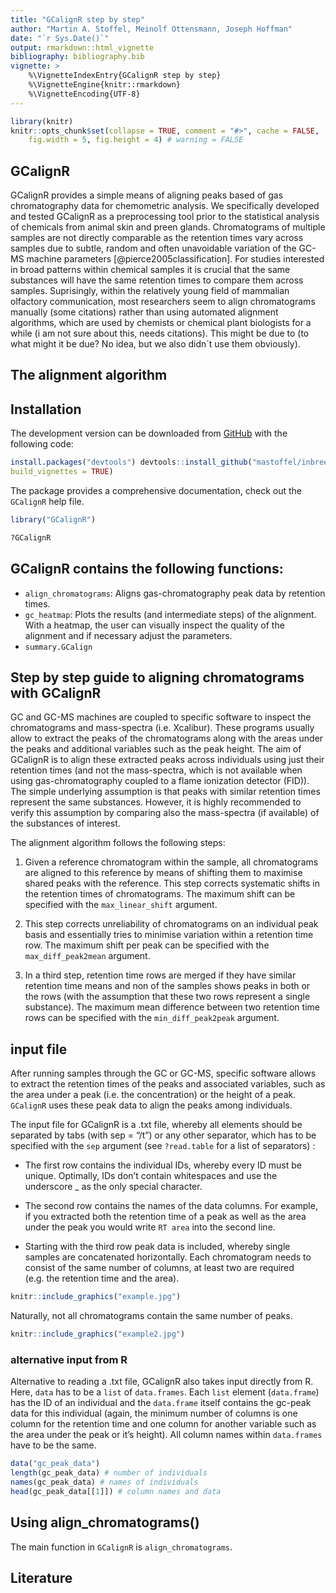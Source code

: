 ```yaml
---
title: "GCalignR step by step"
author: "Martin A. Stoffel, Meinolf Ottensmann, Joseph Hoffman"
date: "`r Sys.Date()`"
output: rmarkdown::html_vignette
bibliography: bibliography.bib
vignette: >
    %\VignetteIndexEntry{GCalignR step by step}
    %\VignetteEngine{knitr::rmarkdown}
    %\VignetteEncoding{UTF-8}
---
```


```r
library(knitr)
knitr::opts_chunk$set(collapse = TRUE, comment = "#>", cache = FALSE,
    fig.width = 5, fig.height = 4) # warning = FALSE
```

## GCalignR

GCalignR provides a simple means of aligning peaks based of gas chromatography data for chemometric analysis. 
We specifically developed and tested GCalignR as a preprocessing tool prior to the statistical 
analysis of chemicals from animal skin and preen glands. Chromatograms of multiple samples are not directly
comparable as the retention times vary across samples due to subtle, random and often unavoidable
variation of the GC-MS machine parameters [@pierce2005classification]. For studies interested in
broad patterns within chemical samples it is crucial that the same substances will have the same
retention times to compare them across samples. Suprisingly, within the relatively young field of
mammalian olfactory communication, most researchers seem to align chromatograms manually (some
citations) rather than using automated alignment algorithms, which are used by chemists or chemical
plant biologists for a while (i am not sure about this, needs citations). This might be due to (to
what might it be due? No idea, but we also didn´t use them obviously).

## The alignment algorithm

## Installation

The development version can be downloaded from [GitHub](https://github.com/mastoffel/GCalignR) with
the following code:

```r
install.packages("devtools") devtools::install_github("mastoffel/inbreedR",
build_vignettes = TRUE) 
```

The package provides a comprehensive documentation, check out the `GCalignR` help file.

```r
library("GCalignR") 
```

```r
?GCalignR 
```

## GCalignR contains the following functions:

* `align_chromatograms`: Aligns gas-chromatography peak data by retention times. 
* `gc_heatmap`: Plots the results (and intermediate steps) of the alignment. With a heatmap, the user can visually
inspect the quality of the alignment and if necessary adjust the parameters.
* `summary.GCalign`

## Step by step guide to aligning chromatograms with GCalignR

GC and GC-MS machines are coupled to specific software to inspect the chromatograms and mass-spectra
(i.e. Xcalibur). These programs usually allow to extract the peaks of the chromatograms along with
the areas under the peaks and additional variables such as the peak height. The aim of GCalignR is
to align these extracted peaks across individuals using just their retention times (and not the
mass-spectra, which is not available when using gas-chromatography coupled to a flame ionization
detector (FID)). The simple underlying assumption is that peaks with similar retention times
represent the same substances. However, it is highly recommended to verify this assumption by
comparing also the mass-spectra (if available) of the substances of interest.

The alignment algorithm follows the following steps:

1. Given a reference chromatogram within the sample, all chromatograms are aligned to this reference
by means of shifting them to maximise shared peaks with the reference. This step corrects systematic
shifts in the retention times of chromatograms. The maximum shift can be specified with the
`max_linear_shift` argument.

2. This step corrects unreliability of chromatograms on an individual peak basis and essentially 
tries to minimise variation within a retention time row. The maximum shift per peak can be specified with the
`max_diff_peak2mean` argument.

3. In a third step, retention time rows are merged if they have similar retention time means and non
of the samples shows peaks in both or the rows (with the assumption that these two rows represent a
single substance). The maximum mean difference between two retention time rows can be specified with the
`min_diff_peak2peak` argument.


## input file

After running samples through the GC or GC-MS, specific software allows to extract the retention
times of the peaks and associated variables, such as the area under a peak (i.e. the concentration)
or the height of a peak. `GCalignR` uses these peak data to align the peaks among individuals.

The input file for GCalignR is a .txt file, whereby all elements should be separated by tabs (with
sep = "/t") or any other separator, which has to be specified with the `sep` argument (see
`?read.table` for a list of separators) :

* The first row contains the individual IDs, whereby every ID must be unique. Optimally, IDs don't
contain whitespaces and use the underscore _ as the only special character. 

* The second row
contains the names of the data columns. For example, if you extracted both the retention time of a
peak as well as the area under the peak you would write `RT area` into the second line. 

* Starting with the third row peak data is included, whereby single samples are concatenated
horizontally. Each chromatogram needs to consist of the same number of columns, at least two are
required (e.g. the retention time and the area).

```r
knitr::include_graphics("example.jpg") 
```

Naturally, not all chromatograms contain the same number of peaks.

```r
knitr::include_graphics("example2.jpg") 
```

### alternative input from R

Alternative to reading a .txt file, GCalignR also takes input directly from R. Here, `data`
has to be a `list` of `data.frames`. Each `list` element (`data.frame`) has the ID of an individual
and the `data.frame` itself contains the gc-peak data for this individual (again, the minimum
number of columns is one column for the retention time and one column for another variable such as the area under the peak
or it's height). All column names within `data.frames` have to be the same.

```r
data("gc_peak_data")
length(gc_peak_data) # number of individuals
names(gc_peak_data) # names of individuals
head(gc_peak_data[[1]]) # column names and data
```


## Using align_chromatograms()

The main function in `GCalignR` is `align_chromatograms`. 




## Literature

